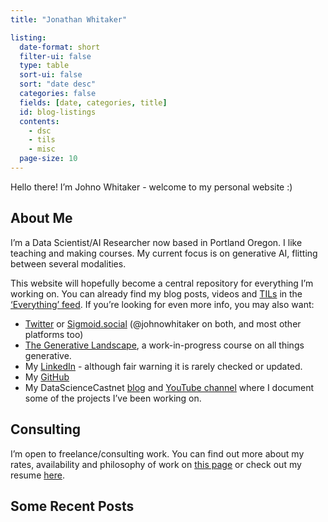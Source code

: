 ```yaml
---
title: "Jonathan Whitaker"

listing:
  date-format: short
  filter-ui: false
  type: table
  sort-ui: false
  sort: "date desc"
  categories: false
  fields: [date, categories, title]
  id: blog-listings
  contents: 
    - dsc
    - tils
    - misc
  page-size: 10
---
```


Hello there! I'm Johno Whitaker - welcome to my personal website :) 

## About Me

I'm a Data Scientist/AI Researcher now based in Portland Oregon. I like teaching and making courses. My current focus is on generative AI, flitting between several modalities. 

This website will hopefully become a central repository for everything I'm working on. You can already find my blog posts, videos and [TILs](tils.qmd) in the ['Everything' feed](all.qmd). If you're looking for even more info, you may also want:

- [Twitter](x.com/johnowhitaker) or [Sigmoid.social](https://sigmoid.social/@johnowhitaker) (@johnowhitaker on both, and most other platforms too)
- [The Generative Landscape](https://johnowhitaker.github.io/tglcourse/), a work-in-progress course on all things generative.
- My [LinkedIn](https://www.linkedin.com/in/johnowhitaker/) - although fair warning it is rarely checked or updated.
- My [GitHub](https://github.com/johnowhitaker)
- My DataScienceCastnet [blog](/blog.qmd) and [YouTube channel](https://www.youtube.com/channel/UCP6gT9X2oXYcssfZu05RV2g) where I document some of the projects I've been working on.

## Consulting

I'm open to freelance/consulting work. You can find out more about my rates, availability and philosophy of work on [this page](work.qmd) or check out my resume [here](resume.md).

## Some Recent Posts

::: {#blog-listings}
:::

